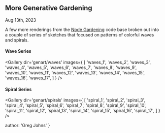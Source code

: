 
## More Generative Gardening
<time>Aug 13th, 2023</time>

A few more renderings from the [Node Gardening](./nodegardens) code base broken out into a couple of series of sketches that focused on patterns of colorful waves and spirals.

#### Wave Series
<Gallery dir='genart/waves' images={
  [
    'waves_1',
    'waves_2',
    'waves_3',
    'waves_4',
    'waves_5',
    'waves_6',
    'waves_7',
    'waves_8',
    'waves_9',
    'waves_10',
    'waves_11',
    'waves_12',
    'waves_13',
    'waves_14',
    'waves_15',
    'waves_16',
    'waves_17',
  ]
} />

#### Spiral Series
<Gallery dir='genart/spirals' images={
  [
    'spiral_1',
    'spiral_2',
    'spiral_3',
    'spiral_4',
    'spiral_5',
    'spiral_6',
    'spiral_7',
    'spiral_8',
    'spiral_9',
    'spiral_10',
    'spiral_11',
    'spiral_12',
    'spiral_13',
    'spiral_14',
    'spiral_15',
    'spiral_16',
    'spiral_17',
  ]
} />

  author: 'Greg Johns'
}

